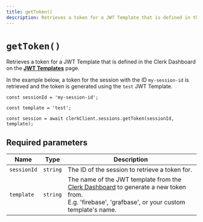 ```yaml
---
title: getToken()
description: Retrieves a token for a JWT Template that is defined in the Clerk Dashboard.
---
```


# `getToken()`

Retrieves a token for a JWT Template that is defined in the Clerk Dashboard on the **[JWT Templates](https://dashboard.clerk.com/last-active?path=jwt-templates)** page.

In the example below, a token for the session with the ID `my-session-id` is retrieved and the token is generated using the `test` JWT Template.

```tsx
const sessionId = 'my-session-id';

const template = 'test';
 
const session = await clerkClient.sessions.getToken(sessionId, template);
```

## Required parameters

| Name | Type | Description |
| --- | --- | --- |
| `sessionId` | `string` | The ID of the session to retrieve a token for. |
| `template` | `string` | The name of the JWT template from the [Clerk Dashboard](https://dashboard.clerk.com/last-active?path=jwt-templates) to generate a new token from.<br/>E.g. 'firebase', 'grafbase', or your custom template's name. |